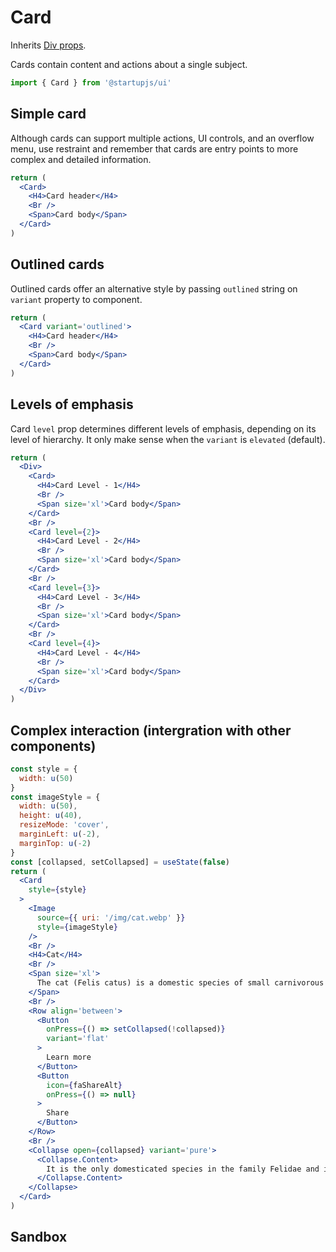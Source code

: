 
# Card
Inherits [Div props](/docs/en/components/Div).

Cards contain content and actions about a single subject.

```jsx
import { Card } from '@startupjs/ui'
```

## Simple card

Although cards can support multiple actions, UI controls, and an overflow menu, use restraint and remember that cards are entry points to more complex and detailed information.

```jsx example
return (
  <Card>
    <H4>Card header</H4>
    <Br />
    <Span>Card body</Span>
  </Card>
)
```

## Outlined cards

Outlined cards offer an alternative style by passing `outlined` string on `variant` property to component.

```jsx example
return (
  <Card variant='outlined'>
    <H4>Card header</H4>
    <Br />
    <Span>Card body</Span>
  </Card>
)
```

## Levels of emphasis

Card `level` prop determines different levels of emphasis, depending on its level of hierarchy. It only make sense when the `variant` is `elevated` (default).

```jsx example
return (
  <Div>
    <Card>
      <H4>Card Level - 1</H4>
      <Br />
      <Span size='xl'>Card body</Span>
    </Card>
    <Br />
    <Card level={2}>
      <H4>Card Level - 2</H4>
      <Br />
      <Span size='xl'>Card body</Span>
    </Card>
    <Br />
    <Card level={3}>
      <H4>Card Level - 3</H4>
      <Br />
      <Span size='xl'>Card body</Span>
    </Card>
    <Br />
    <Card level={4}>
      <H4>Card Level - 4</H4>
      <Br />
      <Span size='xl'>Card body</Span>
    </Card>
  </Div>
)
```

## Complex interaction (intergration with other components)

```jsx example
const style = {
  width: u(50)
}
const imageStyle = {
  width: u(50),
  height: u(40),
  resizeMode: 'cover',
  marginLeft: u(-2),
  marginTop: u(-2)
}
const [collapsed, setCollapsed] = useState(false)
return (
  <Card
    style={style}
  >
    <Image
      source={{ uri: '/img/cat.webp' }}
      style={imageStyle}
    />
    <Br />
    <H4>Cat</H4>
    <Br />
    <Span size='xl'>
      The cat (Felis catus) is a domestic species of small carnivorous mammal.
    </Span>
    <Br />
    <Row align='between'>
      <Button
        onPress={() => setCollapsed(!collapsed)}
        variant='flat'
      >
        Learn more
      </Button>
      <Button
        icon={faShareAlt}
        onPress={() => null}
      >
        Share
      </Button>
    </Row>
    <Br />
    <Collapse open={collapsed} variant='pure'>
      <Collapse.Content>
        It is the only domesticated species in the family Felidae and is often referred to as the domestic cat to distinguish it from the wild members of the family. A cat can either be a house cat, a farm cat or a feral cat; the latter ranges freely and avoids human contact. Domestic cats are valued by humans for companionship and their ability to hunt pests such as rodents. About 60 cat breeds are recognized by various cat registries. (source: wiki)
      </Collapse.Content>
    </Collapse>
  </Card>
)
```

## Sandbox

<Sandbox Component={Card} />
